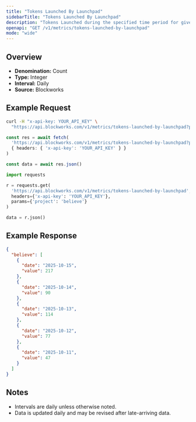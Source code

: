 ```yaml
---
title: "Tokens Launched By Launchpad"
sidebarTitle: "Tokens Launched By Launchpad"
description: "Tokens Launched during the specified time period for given launchpad."
openapi: "GET /v1/metrics/tokens-launched-by-launchpad"
mode: "wide"
---
```


## Overview

- **Denomination:** Count
- **Type:** Integer
- **Interval:** Daily
- **Source:** Blockworks

## Example Request

<CodeGroup>

```bash cURL
curl -H "x-api-key: YOUR_API_KEY" \
  "https://api.blockworks.com/v1/metrics/tokens-launched-by-launchpad?project=believe"
```

```typescript TypeScript
const res = await fetch(
  'https://api.blockworks.com/v1/metrics/tokens-launched-by-launchpad?project=believe',
  { headers: { 'x-api-key': 'YOUR_API_KEY' } }
)

const data = await res.json()
```

```python Python
import requests

r = requests.get(
  'https://api.blockworks.com/v1/metrics/tokens-launched-by-launchpad',
  headers={'x-api-key': 'YOUR_API_KEY'},
  params={'project': 'believe'}
)

data = r.json()
```

</CodeGroup>

## Example Response

```json
{
  "believe": [
    {
      "date": "2025-10-15",
      "value": 217
    },
    {
      "date": "2025-10-14",
      "value": 90
    },
    {
      "date": "2025-10-13",
      "value": 114
    },
    {
      "date": "2025-10-12",
      "value": 77
    },
    {
      "date": "2025-10-11",
      "value": 47
    }
  ]
}
```

## Notes
- Intervals are daily unless otherwise noted.
- Data is updated daily and may be revised after late-arriving data.